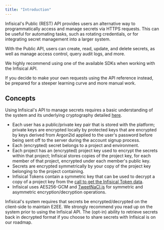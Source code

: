 ```yaml
---
title: "Introduction"
---
```


Infisical's Public (REST) API provides users an alternative way to programmatically access and manage
secrets via HTTPS requests. This can be useful for automating tasks, such as
rotating credentials, or for integrating secret management into a larger system.

With the Public API, users can create, read, update, and delete secrets, as well as manage access control, query audit logs, and more.

<Warning>
  We highly recommend using one of the available SDKs when working with the Infisical API.
  
  If you decide to make your own requests using the API reference instead, be prepared for a steeper learning curve and more manual work.
</Warning>

## Concepts

Using Infisical's API to manage secrets requires a basic understanding of the system and its underlying cryptography detailed [here](/security/overview).

- Each user has a public/private key pair that is stored with the platform; private keys are encrypted locally by protected keys that are encrypted by keys derived from Argon2id applied to the user's password before being sent off to the server during the account signup process.
- Each (encrypted) secret belongs to a project and environment.
- Each project has an (encrypted) project key used to encrypt the secrets within that project; Infisical stores copies of the project key, for each member of that project, encrypted under each member's public key.
- Secrets are encrypted symmetrically by your copy of the project key belonging to the project containing.
- Infisical Tokens contain a symmetric key that can be used to decrypt a copy of a project key from the [call to get the Infisical Token data](/api-reference/endpoints/service-tokens/get).
- Infisical uses AES256-GCM and [TweetNaCl.js](https://tweetnacl.js.org/#/) for symmetric and asymmetric encryption/decryption operations.

<Info>
  Infisical's system requires that secrets be encrypted/decrypted on the
  client-side to maintain E2EE. We strongly recommend you read up on the system
  prior to using the Infisical API. The (opt-in) ability to retrieve secrets
  back in decrypted format if you choose to share secrets with Infisical is on
  our roadmap.
</Info>
